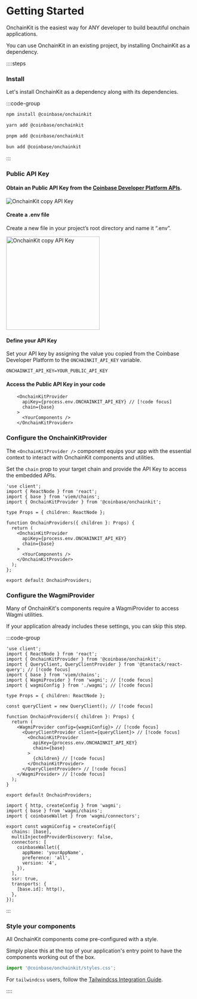 # Getting Started

OnchainKit is the easiest way for ANY developer to build beautiful onchain applications.

You can use OnchainKit in an existing project, by installing OnchainKit as a dependency.

::::steps

### Install

Let's install OnchainKit as a dependency along with its dependencies.

:::code-group

```bash [npm]
npm install @coinbase/onchainkit
```

```bash [yarn]
yarn add @coinbase/onchainkit
```

```bash [pnpm]
pnpm add @coinbase/onchainkit
```

```bash [bun]
bun add @coinbase/onchainkit
```

:::

### Public API Key

#### Obtain an Public API Key from the [Coinbase Developer Platform APIs](https://portal.cdp.coinbase.com/products/onchainkit).

<img
  alt="OnchainKit copy API Key"
  src="https://onchainkit.xyz/assets/copy-api-key-guide.png"
  width="auto"
/>

#### Create a .env file

Create a new file in your project’s root directory and name it “.env”.

<img
  alt="OnchainKit copy API Key"
  src="https://onchainkit.xyz/assets/getting-started-create-env-file.png"
  width="250"
/>

#### Define your API Key

Set your API key by assigning the value you copied from the Coinbase Developer Platform to the `ONCHAINKIT_API_KEY` variable.

```tsx [.env]
ONCHAINKIT_API_KEY=YOUR_PUBLIC_API_KEY
```

#### Access the Public API Key in your code

```tsx [OnchainProviders.tsx]
    <OnchainKitProvider 
      apiKey={process.env.ONCHAINKIT_API_KEY} // [!code focus] 
      chain={base}
    >
      <YourComponents />
    </OnchainKitProvider>
```

### Configure the OnchainKitProvider

The `<OnchainKitProvider />` component equips your app with the essential context to interact with OnchainKit components and utilities.

Set the `chain` prop to your target chain and provide the API Key to access the embedded APIs.

```tsx [OnchainProviders.tsx]
'use client';
import { ReactNode } from 'react';
import { base } from 'viem/chains';
import { OnchainKitProvider } from '@coinbase/onchainkit';

type Props = { children: ReactNode };

function OnchainProviders({ children }: Props) {
  return (
    <OnchainKitProvider
      apiKey={process.env.ONCHAINKIT_API_KEY} 
      chain={base}
    >
      <YourComponents />
    </OnchainKitProvider>
  );
};

export default OnchainProviders;
```

### Configure the WagmiProvider

Many of OnchainKit's components require a WagmiProvider to access Wagmi utilities.

If your application already includes these settings, you can skip this step.

:::code-group

```tsx [OnchainProviders.tsx]
'use client';
import { ReactNode } from 'react';
import { OnchainKitProvider } from '@coinbase/onchainkit';
import { QueryClient, QueryClientProvider } from '@tanstack/react-query'; // [!code focus]
import { base } from 'viem/chains';
import { WagmiProvider } from 'wagmi'; // [!code focus]
import { wagmiConfig } from './wagmi'; // [!code focus]

type Props = { children: ReactNode };

const queryClient = new QueryClient(); // [!code focus]

function OnchainProviders({ children }: Props) {
  return (
    <WagmiProvider config={wagmiConfig}> // [!code focus]
      <QueryClientProvider client={queryClient}> // [!code focus]
        <OnchainKitProvider
          apiKey={process.env.ONCHAINKIT_API_KEY}
          chain={base}
        >
          {children} // [!code focus]
        </OnchainKitProvider>
      </QueryClientProvider> // [!code focus]
    </WagmiProvider> // [!code focus]
  );
}

export default OnchainProviders;
```

```tsx [wagmi.ts]
import { http, createConfig } from 'wagmi';
import { base } from 'wagmi/chains';
import { coinbaseWallet } from 'wagmi/connectors';

export const wagmiConfig = createConfig({
  chains: [base],
  multiInjectedProviderDiscovery: false,
  connectors: [
    coinbaseWallet({
      appName: 'yourAppName',
      preference: 'all',
      version: '4',
    }),
  ],
  ssr: true,
  transports: {
    [base.id]: http(),
  },
});
```

:::

### Style your components

All OnchainKit components come pre-configured with a style.

Simply place this at the top of your application's entry point to have the components working out of the box.

```javascript
import '@coinbase/onchainkit/styles.css';
```

For `tailwindcss` users, follow the [Tailwindcss Integration Guide](/guides/tailwind).

::::
